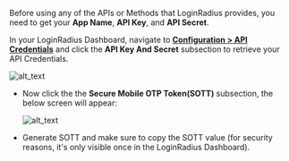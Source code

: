Before using any of the APIs or Methods that LoginRadius provides, you need to get your **App Name**, **API Key**, and **API Secret**.

In your LoginRadius Dashboard, navigate to **<a href="https://dashboard.loginradius.com/configuration" target="_blank">Configuration > API Credentials</a>** and click the **API Key And Secret** subsection to retrieve your API Credentials.

![alt_text](../../assets/blog-common/api-credentials.png "image_tooltip")
- Now click the the **Secure Mobile OTP Token(SOTT)** subsection, the below screen will appear:

  ![alt_text](../../assets/blog-common/sott.png "image_tooltip")

- Generate SOTT and make sure to copy the SOTT value (for security reasons, it's only visible once in the LoginRadius Dashboard).
